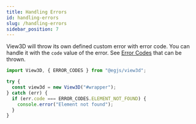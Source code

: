 ```yaml
---
title: Handling Errors
id: handling-errors
slug: /handling-errors
sidebar_position: 7
---
```


View3D will throw its own defined custom error with error code.
You can handle it with the `code` value of the error.
See [Error Codes](/docs/api/ERROR_CODES) that can be thrown.

```ts
import View3D, { ERROR_CODES } from "@egjs/view3d";

try {
  const view3d = new View3D("#wrapper");
} catch (err) {
  if (err.code === ERROR_CODES.ELEMENT_NOT_FOUND) {
    console.error("Element not found");
  }
}
```
